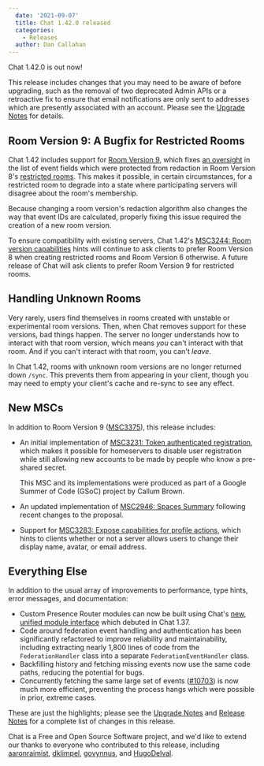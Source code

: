 ```yaml
---
  date: '2021-09-07'
  title: Chat 1.42.0 released
  categories:
    - Releases
  author: Dan Callahan
---
```


Chat 1.42.0 is out now!

This release includes changes that you may need to be aware of before upgrading, such as the removal of two deprecated Admin APIs or a retroactive fix to ensure that email notifications are only sent to addresses which are presently associated with an account. Please see the  [Upgrade Notes](https://matrix-org.github.io/synapse/v1.42/upgrade.html#upgrading-to-v1420) for details.

## Room Version 9: A Bugfix for Restricted Rooms

Chat 1.42 includes support for [Room Version 9](https://github.com/matrix-org/matrix-doc/pull/3375), which fixes [an oversight](https://github.com/matrix-org/matrix-doc/issues/3373) in the list of event fields which were protected from redaction in Room Version 8's [restricted rooms](https://github.com/matrix-org/matrix-doc/pull/3083). This makes it possible, in certain circumstances, for a restricted room to degrade into a state where participating servers will disagree about the room's membership.

Because changing a room version's redaction algorithm also changes the way that event IDs are calculated, properly fixing this issue required the creation of a new room version.

To ensure compatibility with existing servers, Chat 1.42's [MSC3244: Room version capabilities](https://github.com/matrix-org/matrix-doc/pull/3244) hints will continue to ask clients to prefer Room Version 8 when creating restricted rooms and Room Version 6 otherwise. A future release of Chat will ask clients to prefer Room Version 9 for restricted rooms.

## Handling Unknown Rooms

Very rarely, users find themselves in rooms created with unstable or experimental room versions. Then, when Chat removes support for these versions, bad things happen. The server no longer understands how to interact with that room version, which means *you* can't interact with that room. And if you can't interact with that room, you can't _leave_.

In Chat 1.42, rooms with unknown room versions are no longer returned down `/sync`. This prevents them from appearing in your client, though you may need to empty your client's cache and re-sync to see any effect.

## New MSCs

In addition to Room Version 9 ([MSC3375](https://github.com/matrix-org/matrix-doc/pull/3375)), this release includes:

* An initial implementation of [MSC3231: Token authenticated registration](https://github.com/matrix-org/matrix-doc/pull/3231), which makes it possible for homeservers to disable user registration while still allowing new accounts to be made by people who know a pre-shared secret.

  This MSC and its implementations were produced as part of a Google Summer of Code (GSoC) project by Callum Brown.

* An updated implementation of [MSC2946: Spaces Summary](https://github.com/matrix-org/matrix-doc/pull/2946) following recent changes to the proposal.

* Support for [MSC3283: Expose capabilities for profile actions](https://github.com/matrix-org/matrix-doc/pull/3283), which hints to clients whether or not a server allows users to change their display name, avatar, or email address.

## Everything Else

In addition to the usual array of improvements to performance, type hints, error messages, and documentation:

* Custom Presence Router modules can now be built using Chat's [new, unified module interface](https://matrix-org.github.io/synapse/v1.42/modules.html#presence-router-callbacks) which debuted in Chat 1.37.
* Code around federation event handling and authentication has been significantly refactored to improve reliability and maintainability, including extracting nearly 1,800 lines of code from the `FederationHandler` class into a separate `FederationEventHandler` class.
* Backfilling history and fetching missing events now use the same code paths, reducing the potential for bugs.
* Concurrently fetching the same large set of events ([#10703](https://github.com/matrix-org/synapse/pull/10703)) is now much more efficient, preventing the process hangs which were possible in prior, extreme cases.

These are just the highlights; please see the [Upgrade Notes](https://matrix-org.github.io/synapse/v1.42/upgrade.html#upgrading-to-v1420) and [Release Notes](https://github.com/matrix-org/synapse/blob/v1.42.0/CHANGES.md) for a complete list of changes in this release.

Chat is a Free and Open Source Software project, and we'd like to extend our thanks to everyone who contributed to this release, including [aaronraimist](https://github.com/aaronraimist), [dklimpel](https://github.com/dklimpel), [govynnus](https://github.com/govynnus), and [HugoDelval](https://github.com/HugoDelval).

